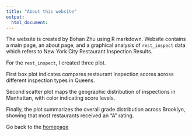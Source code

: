```yaml
---
title: "About this website"
output: 
  html_document:
---
```


The website is created by Bohan Zhu using R markdown. Website contains a 
main page, an about page, and a graphical analysis of `rest_inspect` data 
which refers to New York City Restaurant Inspection Results.

For the `rest_inspect`, I created three plot.

First box plot indicates compares restaurant inspection scores across different inspection types in Queens.

Second scatter plot maps the geographic distribution of inspections in Manhattan, with color indicating score levels.

Finally, the plot  summarizes the overall grade distribution across Brooklyn, showing that most restaurants received an “A” rating.

Go back to the [homepage](index.html)